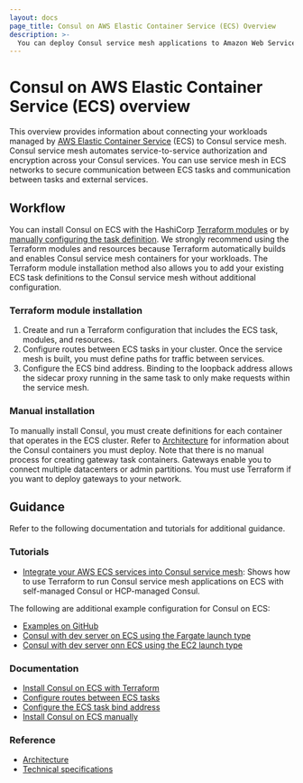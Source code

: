 ```yaml
---
layout: docs
page_title: Consul on AWS Elastic Container Service (ECS) Overview
description: >-
  You can deploy Consul service mesh applications to Amazon Web Services ECS using by running each task with an application container, a client agent, and an Envoy proxy. Learn how Consul service mesh works on ECS and find getting started tutorials for several scenarios.
---
```


# Consul on AWS Elastic Container Service (ECS) overview
This overview provides information about connecting your workloads managed by [AWS Elastic Container Service](https://aws.amazon.com/ecs/) (ECS) to Consul service mesh. Consul service mesh automates service-to-service authorization and encryption across your Consul services. You can use service mesh in ECS networks to secure communication between ECS tasks and communication between tasks and external services.


## Workflow 

You can install Consul on ECS with the HashiCorp [Terraform modules](/consul/docs/ecs/terraform/install) or by [manually configuring the task definition](/consul/docs/ecs/manual/install). We strongly recommend using the Terraform modules and resources because Terraform automatically builds and enables Consul service mesh containers for your workloads. The Terraform module installation method also allows you to add your existing ECS task definitions to the Consul service mesh without additional configuration. 

### Terraform module installation 

1. Create and run a Terraform configuration that includes the ECS task, modules, and resources. 
1. Configure routes between ECS tasks in your cluster. Once the service mesh is built, you must define paths for traffic between services.
1. Configure the ECS bind address. Binding to the loopback address allows the sidecar proxy running in the same task to only make requests within the service mesh.


### Manual installation

To manually install Consul, you must create definitions for each container that operates in the ECS cluster. Refer to [Architecture](/consul/docs/ecs/reference/architecture) for information about the Consul containers you must deploy. Note that there is no manual process for creating gateway task containers. Gateways enable you to connect multiple datacenters or admin partitions. You must use Terraform if you want to deploy gateways to your network.

## Guidance

Refer to the following documentation and tutorials for additional guidance.

### Tutorials

- [Integrate your AWS ECS services into Consul service mesh](/consul/tutorials/cloud-integrations/consul-ecs): Shows how to use Terraform to run Consul service mesh applications on ECS with self-managed Consul or HCP-managed Consul.

The following are additional example configuration for Consul on ECS:

- [Examples on GitHub](https://github.com/hashicorp/terraform-aws-consul-ecs/tree/main/examples)
- [Consul with dev server on ECS using the Fargate launch type](https://registry.terraform.io/modules/hashicorp/consul-ecs/aws/latest/examples/dev-server-fargate) 
- [Consul with dev server onn ECS using the EC2 launch type](https://registry.terraform.io/modules/hashicorp/consul-ecs/aws/latest/examples/dev-server-ec2)

### Documentation
 
- [Install Consul on ECS with Terraform](/consul/docs/ecs/deploy/install-terraform)
- [Configure routes between ECS tasks](/consul/docs/ecs/deploy/configure-routes)
- [Configure the ECS task bind address](/consul/docs/ecs/deploy/bind-addresses)
- [Install Consul on ECS manually](/consul/docs/ecs/manual/install)

### Reference

- [Architecture](/consul/docs/ecs/reference/architecture)
- [Technical specifications](/consul/docs/ecs/reference/tech-specs)